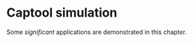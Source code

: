 # Captool simulation{#MCsimulation}

Some _significant_ applications are demonstrated in this chapter.

